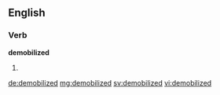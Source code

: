 ==English==

===Verb===
'''demobilized'''

# {{past of|demobilize}}

[[de:demobilized]]
[[mg:demobilized]]
[[sv:demobilized]]
[[vi:demobilized]]